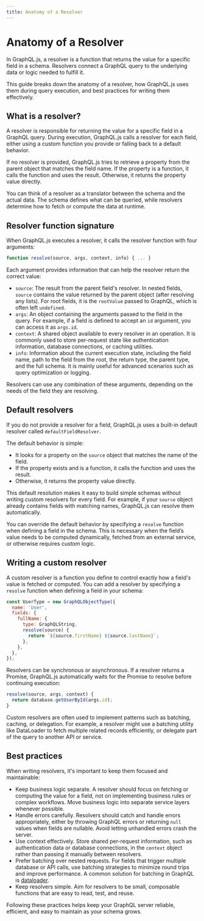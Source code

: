 ```yaml
---
title: Anatomy of a Resolver
---
```


# Anatomy of a Resolver

In GraphQL.js, a resolver is a function that returns the value for a 
specific field in a schema. Resolvers connect a GraphQL query to the 
underlying data or logic needed to fulfill it.

This guide breaks down the anatomy of a resolver, how GraphQL.js uses 
them during query execution, and best practices for writing them effectively.

## What is a resolver?

A resolver is responsible for returning the value for a specific field in a 
GraphQL query. During execution, GraphQL.js calls a resolver for each field, 
either using a custom function you provide or falling back to a default 
behavior.

If no resolver is provided, GraphQL.js tries to retrieve a property from the 
parent object that matches the field name. If the property is a function, it 
calls the function and uses the result. Otherwise, it returns the property 
value directly.

You can think of a resolver as a translator between the schema and the 
actual data. The schema defines what can be queried, while resolvers 
determine how to fetch or compute the data at runtime.

## Resolver function signature

When GraphQL.js executes a resolver, it calls the resolver function 
with four arguments:

```js
function resolve(source, args, context, info) { ... }
```

Each argument provides information that can help the resolver return the
correct value:

- `source`: The result from the parent field's resolver. In nested fields,
`source` contains the value returned by the parent object (after resolving any
lists). For root fields, it is the `rootValue` passed to GraphQL, which is often
left `undefined`.
- `args`: An object containing the arguments passed to the field in the
query. For example, if a field is defined to accept an `id` argument, you can
access it as `args.id`.
- `context`: A shared object available to every resolver in an operation. 
It is commonly used to store per-request state like authentication
information, database connections, or caching utilities.
- `info`: Information about the current execution state, including
the field name, path to the field from the root, the return type, the parent
type, and the full schema. It is mainly useful for advanced scenarios such
as query optimization or logging.

Resolvers can use any combination of these arguments, depending on the needs
of the field they are resolving.

## Default resolvers

If you do not provide a resolver for a field, GraphQL.js uses a built-in
default resolver called `defaultFieldResolver`.

The default behavior is simple:

- It looks for a property on the `source` object that matches the name of
the field.
- If the property exists and is a function, it calls the function and uses the
result.
- Otherwise, it returns the property value directly.

This default resolution makes it easy to build simple schemas without 
writing custom resolvers for every field. For example, if your `source` object 
already contains fields with matching names, GraphQL.js can resolve them 
automatically.

You can override the default behavior by specifying a `resolve` function when 
defining a field in the schema. This is necessary when the field’s value 
needs to be computed dynamically, fetched from an external service, or 
otherwise requires custom logic.

## Writing a custom resolver

A custom resolver is a function you define to control exactly how a field's 
value is fetched or computed. You can add a resolver by specifying a `resolve` 
function when defining a field in your schema:

```js {6-8}
const UserType = new GraphQLObjectType({
  name: 'User',
  fields: {
    fullName: {
      type: GraphQLString,
      resolve(source) {
        return `${source.firstName} ${source.lastName}`;
      },
    },
  },
});
```

Resolvers can be synchronous or asynchronous. If a resolver returns a 
Promise, GraphQL.js automatically waits for the Promise to resolve before 
continuing execution:

```js
resolve(source, args, context) {
  return database.getUserById(args.id);
}
```

Custom resolvers are often used to implement patterns such as batching, 
caching, or delegation. For example, a resolver might use a batching utility 
like DataLoader to fetch multiple related records efficiently, or delegate 
part of the query to another API or service.

## Best practices

When writing resolvers, it's important to keep them focused and maintainable:

- Keep business logic separate. A resolver should focus on fetching or 
computing the value for a field, not on implementing business rules or 
complex workflows. Move business logic into separate service layers 
whenever possible.
- Handle errors carefully. Resolvers should catch and handle errors 
appropriately, either by throwing GraphQL errors or returning `null` values 
when fields are nullable. Avoid letting unhandled errors crash the server.
- Use context effectively. Store shared per-request information, such as 
authentication data or database connections, in the `context` object rather 
than passing it manually between resolvers.
- Prefer batching over nested requests. For fields that trigger multiple 
database or API calls, use batching strategies to minimize round trips and 
improve performance. A common solution for batching in GraphQL is [dataloader](https://github.com/graphql/dataloader).
- Keep resolvers simple. Aim for resolvers to be small, composable functions 
that are easy to read, test, and reuse.

Following these practices helps keep your GraphQL server reliable, efficient, 
and easy to maintain as your schema grows.